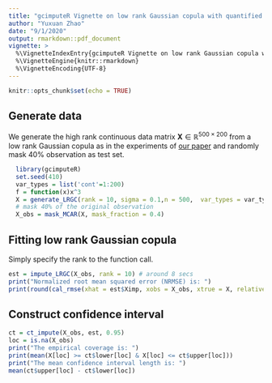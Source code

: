 ```yaml
---
title: "gcimputeR Vignette on low rank Gaussian copula with quantified uncertainty"
author: "Yuxuan Zhao"
date: "9/1/2020"
output: rmarkdown::pdf_document
vignette: >
  %\VignetteIndexEntry{gcimputeR Vignette on low rank Gaussian copula with quantified uncertainty}
  %\VignetteEngine{knitr::rmarkdown}
  %\VignetteEncoding{UTF-8}
---
```

```r
knitr::opts_chunk$set(echo = TRUE)
```
\newcommand{\bX}{\mathbf{X}}
\newcommand{\bZ}{\mathbf{Z}}
\newcommand{\bx}{\mathbf{x}}
\newcommand{\bz}{\mathbf{z}}
\newcommand{\bigf}{\mathbf{f}}
\newcommand{\bo}{\mathbf{0}}


## Generate data 

We generate the high rank continuous data matrix $\bX\in \mathbb{R}^{500\times200}$ from a low rank Gaussian copula as in the experiments of [our paper](https://proceedings.neurips.cc/paper/2020/hash/f076073b2082f8741a9cd07b789c77a0-Abstract.html) and randomly mask $40\%$ observation as test set.

```r
  library(gcimputeR)
  set.seed(410)
  var_types = list('cont'=1:200)
  f = function(x)x^3
  X = generate_LRGC(rank = 10, sigma = 0.1,n = 500,  var_types = var_types, cont_transform = f)
  # mask 40% of the original observation
  X_obs = mask_MCAR(X, mask_fraction = 0.4)
```

## Fitting low rank Gaussian copula

Simply specify the rank to the function call. 

```r
est = impute_LRGC(X_obs, rank = 10) # around 8 secs
print("Normalized root mean squared error (NRMSE) is: ")
print(round(cal_rmse(xhat = est$Ximp, xobs = X_obs, xtrue = X, relative = TRUE), 4))
```

## Construct confidence interval

```r
ct = ct_impute(X_obs, est, 0.95)
loc = is.na(X_obs)
print("The empirical coverage is: ")
print(mean(X[loc] >= ct$lower[loc] & X[loc] <= ct$upper[loc]))
print("The mean confidence interval length is: ")
mean(ct$upper[loc] - ct$lower[loc])
```
